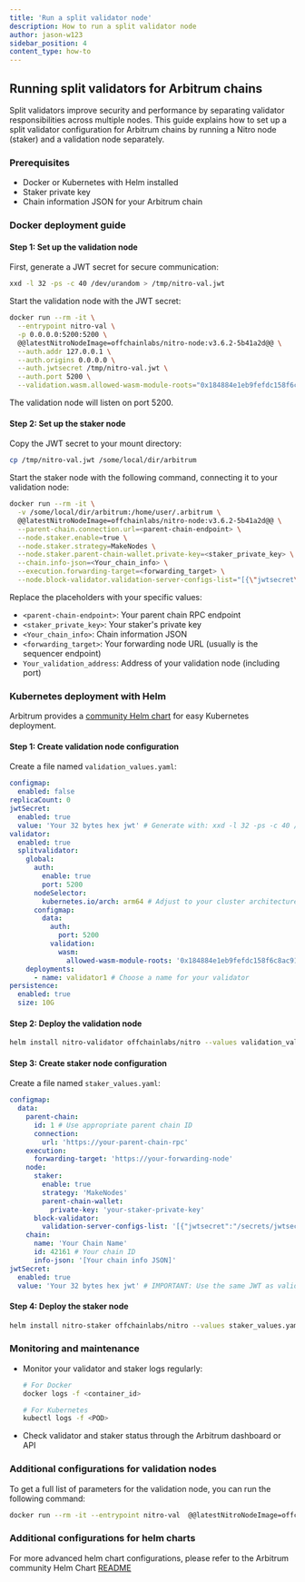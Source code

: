 ```yaml
---
title: 'Run a split validator node'
description: How to run a split validator node
author: jason-w123
sidebar_position: 4
content_type: how-to
---
```


## Running split validators for Arbitrum chains

Split validators improve security and performance by separating validator responsibilities across multiple nodes. This guide explains how to set up a split validator configuration for Arbitrum chains by running a Nitro node (staker) and a validation node separately.

### Prerequisites

- Docker or Kubernetes with Helm installed
- Staker private key
- Chain information JSON for your Arbitrum chain

### Docker deployment guide

#### Step 1: Set up the validation node

First, generate a JWT secret for secure communication:

```bash
xxd -l 32 -ps -c 40 /dev/urandom > /tmp/nitro-val.jwt
```

Start the validation node with the JWT secret:

```bash
docker run --rm -it \
  --entrypoint nitro-val \
  -p 0.0.0.0:5200:5200 \
  @@latestNitroNodeImage=offchainlabs/nitro-node:v3.6.2-5b41a2d@@ \
  --auth.addr 127.0.0.1 \
  --auth.origins 0.0.0.0 \
  --auth.jwtsecret /tmp/nitro-val.jwt \
  --auth.port 5200 \
  --validation.wasm.allowed-wasm-module-roots="0x184884e1eb9fefdc158f6c8ac912bb183bf3cf83f0090317e0bc4ac5860baa39,0x260f5fa5c3176a856893642e149cf128b5a8de9f828afec8d11184415dd8dc69,0xb0de9cb89e4d944ae6023a3b62276e54804c242fd8c4c2d8e6cc4450f5fa8b1b,0xdb698a2576298f25448bc092e52cf13b1e24141c997135d70f217d674bbeb69a"
```

The validation node will listen on port 5200.

#### Step 2: Set up the staker node

Copy the JWT secret to your mount directory:

```bash
cp /tmp/nitro-val.jwt /some/local/dir/arbitrum
```

Start the staker node with the following command, connecting it to your validation node:

```bash
docker run --rm -it \
  -v /some/local/dir/arbitrum:/home/user/.arbitrum \
  @@latestNitroNodeImage=offchainlabs/nitro-node:v3.6.2-5b41a2d@@ \
  --parent-chain.connection.url=<parent-chain-endpoint> \
  --node.staker.enable=true \
  --node.staker.strategy=MakeNodes \
  --node.staker.parent-chain-wallet.private-key=<staker_private_key> \
  --chain.info-json=<Your_chain_info> \
  --execution.forwarding-target=<forwarding_target> \
  --node.block-validator.validation-server-configs-list="[{\"jwtsecret\":\"/home/user/.arbitrum/nitro-val.jwt\",\"url\":\"ws://Your_validation_address\"}]"
```

Replace the placeholders with your specific values:

- `<parent-chain-endpoint>`: Your parent chain RPC endpoint
- `<staker_private_key>`: Your staker's private key
- `<Your_chain_info>`: Chain information JSON
- `<forwarding_target>`: Your forwarding node URL (usually is the sequencer endpoint)
- `Your_validation_address`: Address of your validation node (including port)

### Kubernetes deployment with Helm

Arbitrum provides a [community Helm chart](https://github.com/OffchainLabs/community-helm-charts) for easy Kubernetes deployment.

#### Step 1: Create validation node configuration

Create a file named `validation_values.yaml`:

```yaml
configmap:
  enabled: false
replicaCount: 0
jwtSecret:
  enabled: true
  value: 'Your 32 bytes hex jwt' # Generate with: xxd -l 32 -ps -c 40 /dev/urandom
validator:
  enabled: true
  splitvalidator:
    global:
      auth:
        enable: true
        port: 5200
      nodeSelector:
        kubernetes.io/arch: arm64 # Adjust to your cluster architecture
      configmap:
        data:
          auth:
            port: 5200
          validation:
            wasm:
              allowed-wasm-module-roots: '0x184884e1eb9fefdc158f6c8ac912bb183bf3cf83f0090317e0bc4ac5860baa39,0x260f5fa5c3176a856893642e149cf128b5a8de9f828afec8d11184415dd8dc69,0xb0de9cb89e4d944ae6023a3b62276e54804c242fd8c4c2d8e6cc4450f5fa8b1b,0xdb698a2576298f25448bc092e52cf13b1e24141c997135d70f217d674bbeb69a'
    deployments:
      - name: validator1 # Choose a name for your validator
persistence:
  enabled: true
  size: 10G
```

#### Step 2: Deploy the validation node

```bash
helm install nitro-validator offchainlabs/nitro --values validation_values.yaml
```

#### Step 3: Create staker node configuration

Create a file named `staker_values.yaml`:

```yaml
configmap:
  data:
    parent-chain:
      id: 1 # Use appropriate parent chain ID
      connection:
        url: 'https://your-parent-chain-rpc'
    execution:
      forwarding-target: 'https://your-forwarding-node'
    node:
      staker:
        enable: true
        strategy: 'MakeNodes'
        parent-chain-wallet:
          private-key: 'your-staker-private-key'
      block-validator:
        validation-server-configs-list: '[{"jwtsecret":"/secrets/jwtsecret","url":"ws://<release-name>-nitro-val-<validator-name>:5200"}]'
    chain:
      name: 'Your Chain Name'
      id: 42161 # Your chain ID
      info-json: '[Your chain info JSON]'
jwtSecret:
  enabled: true
  value: 'Your 32 bytes hex jwt' # IMPORTANT: Use the same JWT as validation node
```

#### Step 4: Deploy the staker node

```bash
helm install nitro-staker offchainlabs/nitro --values staker_values.yaml
```

### Monitoring and maintenance

- Monitor your validator and staker logs regularly:

  ```bash
  # For Docker
  docker logs -f <container_id>

  # For Kubernetes
  kubectl logs -f <POD>
  ```

- Check validator and staker status through the Arbitrum dashboard or API

### Additional configurations for validation nodes

To get a full list of parameters for the validation node, you can run the following command:

```bash
docker run --rm -it --entrypoint nitro-val  @@latestNitroNodeImage=offchainlabs/nitro-node:v3.6.2-5b41a2d@@  --help
```

### Additional configurations for helm charts

For more advanced helm chart configurations, please refer to the Arbitrum community Helm Chart [README](https://github.com/OffchainLabs/community-helm-charts/blob/main/charts/nitro/README.md)
